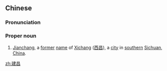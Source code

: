 ==Chinese==
{{zh-forms|[[establishing]]<br>[[founding]]<br>[[setting up]]|[[prosperity]]<br>[[flourishing]]}}
{{wikipedia|Xichang}}
===Pronunciation===
{{zh-pron
|m=Jiànchāng
|cat=pn
}}
===Proper noun===
{{zh-proper noun}}

# {{lb|zh|historical|_|geography}} [[Jianchang]], a [[former]] [[name]] of [[Xichang]] ([[西昌]]), a [[city]] in [[southern]] [[Sichuan]], [[China]].

[[zh:建昌]]
